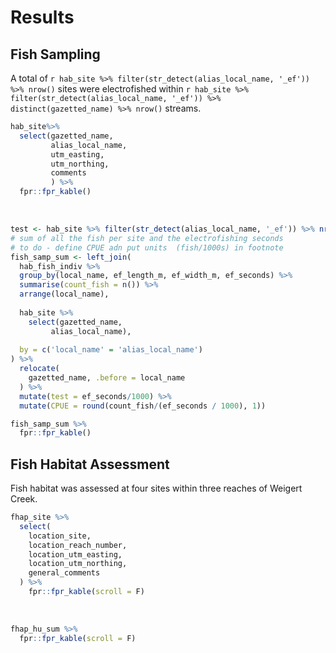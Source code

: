 # Results

## Fish Sampling
A total of `r hab_site %>% filter(str_detect(alias_local_name, '_ef')) %>% nrow()` sites were electrofished within `r hab_site %>% filter(str_detect(alias_local_name, '_ef')) %>% distinct(gazetted_name) %>% nrow()` streams.

```r
hab_site%>% 
  select(gazetted_name,
         alias_local_name,
         utm_easting,
         utm_northing,
         comments
         ) %>% 
  fpr::fpr_kable()
```

<br>

```r

test <- hab_site %>% filter(str_detect(alias_local_name, '_ef')) %>% nrow()
# sum of all the fish per site and the electrofishing seconds
# to do - define CPUE adn put units  (fish/1000s) in footnote
fish_samp_sum <- left_join(
  hab_fish_indiv %>%
  group_by(local_name, ef_length_m, ef_width_m, ef_seconds) %>% 
  summarise(count_fish = n()) %>% 
  arrange(local_name),
  
  hab_site %>% 
    select(gazetted_name,
         alias_local_name),
  
  by = c('local_name' = 'alias_local_name')
) %>% 
  relocate(
    gazetted_name, .before = local_name
  ) %>% 
  mutate(test = ef_seconds/1000) %>% 
  mutate(CPUE = round(count_fish/(ef_seconds / 1000), 1))

fish_samp_sum %>% 
  fpr::fpr_kable()
```



## Fish Habitat Assessment 
Fish habitat was assessed at four sites within three reaches of Weigert Creek.

```r
fhap_site %>% 
  select(
    location_site, 
    location_reach_number,
    location_utm_easting,
    location_utm_northing,
    general_comments
  ) %>% 
    fpr::fpr_kable(scroll = F)
```

<br>

```r
fhap_hu_sum %>% 
  fpr::fpr_kable(scroll = F)
```



